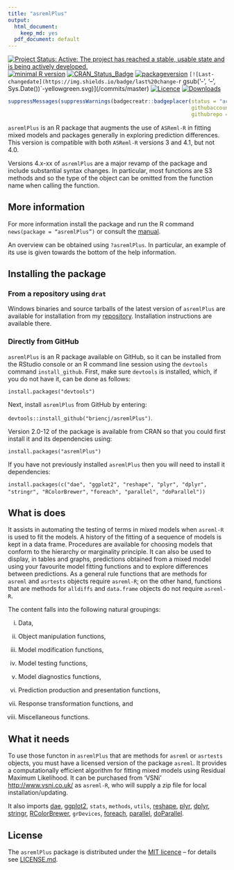 ```yaml
---
title: "asremlPlus"
output:
  html_document:
    keep_md: yes
  pdf_document: default
---
```

 
[![Project Status: Active:  The project has reached a stable, usable state and is being actively developed.](http://www.repostatus.org/badges/latest/active.svg)](http://www.repostatus.org/#active)
[![minimal R version](https://img.shields.io/badge/R%3E%3D-2.10.0-6666ff.svg)](https://cran.r-project.org/)
[![CRAN_Status_Badge](http://www.r-pkg.org/badges/version/asremlPlus)](https://cran.r-project.org/package=asremlPlus)
[![packageversion](https://img.shields.io/badge/Package%20version-4.1.15-orange.svg?style=flat-square)]()
`[![Last-changedate](https://img.shields.io/badge/last%20change-`r gsub('-', '--', Sys.Date())`-yellowgreen.svg)](/commits/master)
[![Licence](https://img.shields.io/github/license/mashape/apistatus.svg)](http://choosealicense.com/licenses/mit/)
[![Downloads](https://cranlogs.r-pkg.org/badges/last-week/asremlPlus)](commits/master)
```r
suppressMessages(suppressWarnings(badgecreatr::badgeplacer(status = "active", 
                                                           githubaccount = "briencj",
                                                           githubrepo = "asremlPlus")))
```


`asremlPlus` is an R package that augments the use of `ASReml-R` in fitting mixed models and packages generally in exploring prediction differences. This version is compatible with both `ASReml-R` versions 3 and 4.1, but not 4.0.

Versions 4.x-xx of `asremlPlus` are a major revamp of the package and include substantial syntax changes. In particular, most functions are S3 methods and so the type of the object can be omitted from the function name when calling the function.  

## More information

For more information install the package and run the R command `news(package = “asremlPlus”)` or consult the [manual](./inst/doc/asremlPlus-manual.pdf). 

An overview can be obtained using `?asremlPlus`. In particular, an example of its use is given towards the bottom of the help information.

## Installing the package

### From a repository using `drat`

Windows binaries and source tarballs of the latest version of `asremlPlus` are available for installation from my [repository](http://chris.brien.name/rpackages). Installation instructions are available there.

### Directly from  GitHub

`asremlPlus` is an R package available on GitHub, so it can be installed from the RStudio console or an R command line session using the `devtools` command `install_github`. First, make sure `devtools` is installed, which, if you do not have it, can be done as follows:

`install.packages("devtools")`

Next, install `asremlPlus` from GitHub by entering:

`devtools::install_github("briencj/asremlPlus")`.

Version 2.0-12 of the package is available from CRAN so that you could first install it and its dependencies using:

`install.packages("asremlPlus")`


If you have not previously installed `asremlPlus` then you will need to install it dependencies:

`install.packages(c("dae", "ggplot2", "reshape", "plyr", "dplyr", "stringr", "RColorBrewer", `
`                   "foreach", "parallel", "doParallel"))`

## What is does

It assists in automating the testing of terms in mixed models when `asreml-R` is used 
to fit the models. A history of the fitting of a sequence of models is kept in a data frame. 
Procedures are available for choosing models that conform to the hierarchy or marginality principle. It can also be used to display, in tables and graphs, predictions obtained from a mixed model using your favourite model fitting functions and to explore differences between predictions. As a general rule functions that are methods for `asreml` and `asrtests` objects require `asreml-R`; on the other hand, functions that are methods for `alldiffs` and `data.frame` objects do not require `asreml-R`.

The content falls into the following natural groupings: 

(i) Data, 

(ii) Object manipulation functions, 

(iii) Model modification functions, 

(iv) Model testing functions, 

(v) Model diagnostics functions, 

(vi) Prediction production and presentation functions, 

(vii) Response transformation functions, and 

(viii) Miscellaneous functions. 
  
## What it needs  
  
To use those functon in `asremlPlus` that are methods for `asreml` or `asrtests` objects, you must have a licensed version of the package `asreml`. It provides a computationally efficient algorithm for fitting mixed models using Residual Maximum Likelihood. It can be purchased from 'VSNi' <http://www.vsni.co.uk/> as `asreml-R`, who will supply a zip file for local installation/updating.
  
  It also imports [dae](<https://CRAN.R-project.org/package=dae>), [ggplot2](<https://CRAN.R-project.org/package=ggplot2>), `stats`, `methods`, `utils`, [reshape](<https://CRAN.R-project.org/package=reshape>), [plyr](<https://CRAN.R-project.org/package=plyr>), [dplyr](<https://CRAN.R-project.org/package=dplyr>), [stringr](<https://CRAN.R-project.org/package=stringr>), [RColorBrewer](<https://CRAN.R-project.org/package=RColorBrewer>), `grDevices`, 
[foreach](<https://CRAN.R-project.org/package=foreach>), [parallel](<https://CRAN.R-project.org/package=parallel>), [doParallel](<https://CRAN.R-project.org/package=doParallel>).

## License

The `asremlPlus` package is distributed under the [MIT licence](<https://opensource.org/licenses/MIT>) -- for details see [LICENSE.md](https://github.com/briencj/asremlPlus/blob/master/LICENSE.md).
